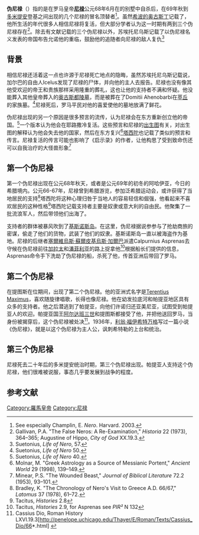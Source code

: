 '''伪尼禄'''（{{lang-en|'''Pseudo-Nero'''}}）指的是在罗马皇帝'''[[尼禄|尼禄]]'''公元68年6月在{{le|获释奴隶|freedman}}{{le|法翁 (获释奴隶)|Phaon (freedman)|法翁}}的别墅中自杀后，在69年秋到[[多米提安|多米提安]]登基之间出现的几个尼禄的冒名顶替者<ref>See especially Champlin, E. ''Nero''. Harvard. 2003.</ref>。虽然[[希波的奥古斯丁|希波的奥古斯丁]]记载了，他所生活的年代很多人相信尼禄将复活，但大部分学者认为这一时期有两到三个伪尼禄存在<ref>Gallivan, P.A. "The False Neros: A Re-Examination," ''Historia'' 22 (1973), 364–365; Augustine of Hippo, ''City of God'' XX.19.3.</ref>。除去有文献记载的三个伪尼禄以外，苏埃托尼乌斯记载了以伪尼禄名义发表的帝国布告允诺他的重临，鼓励他的追随者向尼禄的敌人复仇<ref>Suetonius, ''Life of Nero'', 57.</ref>

==背景==
相信尼禄还活着这一点也许源于尼禄死亡地点的隐晦，虽然苏埃托尼乌斯记载说，加尔巴的自由人Icelus发现了尼禄的尸体，并向他的主人去报告。尼禄也没有像其他受欢迎的帝王和贵族那样采用隆重的葬礼，这也让他的支持者不满和怀疑。他没能葬入其他皇帝葬入的[[奥古斯都陵墓|奥古斯都陵墓]]，而是被葬在了Domitii Ahenobarbi在[[苹丘|苹丘]]的家族墓。<ref>Suetonius, ''Life of Nero'' 50.</ref>尼禄死后，罗马平民对他的喜爱使他的墓地放满了鲜花。

伪尼禄出现的另一个原因是很多预言的流传，认为尼禄会在东方重新创立他的帝国。<ref>Suetonius, ''Life of Nero'' 40.</ref>一个版本认为他会在耶路撒冷复活。这些预言和尼禄的[[出生图|出生图]]有关，对出生图的解释认为他会失去他的国家，然后在东方复兴<ref>Molnar, M. "Greek Astrology as a Source of Messianic Portent," ''Ancient World'' 29 (1998), 139–149.</ref>[[塔西陀|塔西陀]]也记载了类似的预言和传言。尼禄复活的传言可能也影响了《启示录》的作者，让他构思了受到致命伤还可以自我治疗的大怪兽形象<ref>Minear, P.S. "The Wounded Beast," ''Journal of Biblical Literature'' 72.2 (1953), 93–101.</ref>

==第一个伪尼禄==
第一个伪尼禄出现在公元68年秋天，或者是公元69年的初冬的阿哈伊亚，今日的希腊境内。公元66-67年，尼禄曾到希腊游览，参加泛希腊运动会，或许获得了当地居民的支持<ref>Bradley, K. "The Chronology of Nero's Visit to Greece A.D. 66/67," ''Latomus'' 37 (1978), 61–72.</ref>塔西陀将这种心理归咎于当地人的容易轻信和倔强，他看起来不喜欢居民的这种性格<ref>Tacitus, ''Histories'' 2.8</ref>塔西陀记载支持者主要是奴隶或意大利的自由民。他聚集了一批流浪军人，然后带领他们出海了。

支持者的群体被暴风吹到了[[基斯诺斯岛|基斯诺斯岛]]。在这里，伪尼禄据说参参与了抢劫商旅的密谋，偷走了他们的货物，武装了他们的奴隶。基斯诺斯岛一直以被海盗作为基地。尼禄的后继者[[塞爾維烏斯·蘇爾皮基烏斯·加爾巴|塞爾維烏斯·蘇爾皮基烏斯·加爾巴]]派遣Calpurnius Asprenas去守候在伪尼禄前往[[加拉太|加拉太]]和[[潘菲利亚|潘菲利亚]]的路上捉拿他<ref>Tacitus, ''Histories'' 2.9, for Asprenas see ''PIR²'' N 132</ref>根据船长们提供的信息，Asprenas命令手下洗劫了伪尼禄的船，杀死了他，传首亚洲后带回了罗马。

==第二个伪尼禄==
在提图斯在位期间，出现了第二个伪尼禄。他的亚洲式名字是[[Terentius_Maximus|Terentius Maximus]]，喜欢随旋律唱歌，长得也像尼禄。他在幼发拉底河和帕提亚地区具有众多的支持者。他之后潜逃到了帕提亚，向他们许诺归还亚美尼亚，试图受到帕提亚人的欢迎。帕提亚国王[[阿尔达班三世|阿尔达班三世]]和提图斯都接受了他，并把他送回罗马，当身份被揭穿后，这个伪尼禄被处决<ref>Cassius Dio, Roman History LXVI.19.3[http://penelope.uchicago.edu/Thayer/E/Roman/Texts/Cassius_Dio/66*.html] {{WebCite|url=https://www.webcitation.org/6QZujVc4O?url=http://penelope.uchicago.edu/Thayer/E/Roman/Texts/Cassius_Dio/66*.html |date=20140624204317 |dateformat=iso }}</ref>。1936年，[[利翁·福伊希特万格|利翁·福伊希特万格]]写过一篇小说《伪尼禄》，就是以这个伪尼禄为主人公，讽刺希特勒的上台和统治。

==第三个伪尼禄==
尼禄死去二十年后的多米提安统治时期，第三个伪尼禄出现。帕提亚人支持这个伪尼禄，他们很难被说服，事态几乎要发展到战争的程度。

==参考文献==
{{reflist|2}}


[[Category:羅馬皇帝|Category:羅馬皇帝]]
[[Category:尼禄|Category:尼禄]]